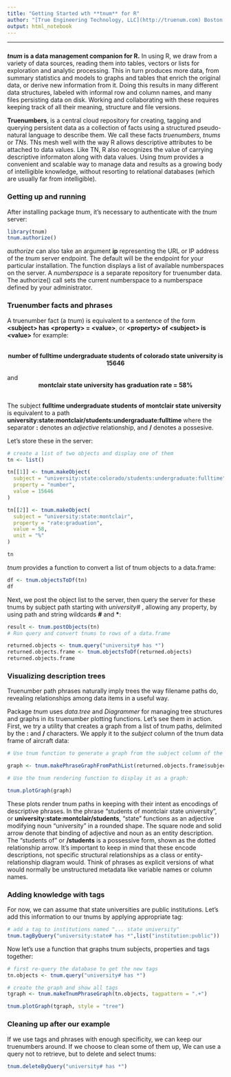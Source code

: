 ```yaml
---
title: "Getting Started wth **tnum** for R"
author: "[True Engineering Technology, LLC](http://truenum.com) Boston MA" 
output: html_notebook
---
```


***

### 

***tnum* is a data management companion for R.**  In using R, we draw from a variety of data sources, reading them into tables, vectors or lists for exploration and analytic processing.  This in turn produces more data, from summary statistics and models to graphs and tables that enrich the original data, or derive new information from it. Doing this results in many different data structures, labeled with informal row and column names, and many files persisting data on disk. Working and collaborating with these requires keeping track of all their meaning, structure and file versions. 

**Truenumbers**, is a central cloud repository for creating, tagging and querying persistent data as a collection of facts using a structured pseudo-natural language to describe them. We call these facts *truenumbers*, *tnums* or *TNs*.  TNs mesh well with the way R allows descriptive attributes to be attached to data values.  Like TN, R also recognizes the value of carrying descriptive informaton along with data values.  Using *tnum* provides a convenient and scalable way to manage data and results as a growing body of intelligible knowledge, without resorting to relational databases (which are usually far from intelligible).  


### Getting up and running

After installing package *tnum*, it's necessary to authenticate with the *tnum* server:
```r
library(tnum)
tnum.authorize()
```
*authorize* can also take an argument **ip** representing the URL or IP address of the *tnum* server endpoint.  The default will be the endpoint for your particular installation. The function displays a list of available numberspaces on the server. A *numberspace* is a separate repository for truenumber data.  The authorize() call sets the current numberspace to a numberspace defined by your administrator.    

### Truenumber facts and phrases

A truenumber fact (a *tnum*) is equivalent to a sentence of the form **&lt;subject&gt; has &lt;property&gt; = &lt;value&gt;**, or **&lt;property&gt; of &lt;subject&gt; is &lt;value&gt;** for example:

<br>
<center>
**number of fulltime undergraduate students of colorado state university is 15646**
</center>
<br>
and
<br>
<center>
**montclair state university has graduation rate = 58%**
</center>
<br>
The subject  **fulltime undergraduate students of montclair state university ** is equivalent to a path **university:state:montclair/students:undergraduate:fulltime** where the separator **:** denotes an *adjective* relationship, and **/** denotes a possesive.

Let's store these in the server:

```r
# create a list of two objects and display one of them 
tn <- list()

tn[[1]] <- tnum.makeObject(
  subject = "university:state:colorado/students:undergraduate:fulltime",
  property = "number",
  value = 15646
)

tn[[2]] <- tnum.makeObject(
  subject = "university:state:montclair",
  property = "rate:graduation",
  value = 58,
  unit = "%"
)

tn
```
*tnum* provides a function to convert a list of tnum objects to a data.frame:
```r
df <- tnum.objectsToDf(tn)
df

```

Next, we post the object list to the server, then query the server for these tnums by subject path starting with *university#* , allowing any property, by using path and string wildcards **#** and **\***:
```r
result <- tnum.postObjects(tn)
# Run query and convert tnums to rows of a data.frame

returned.objects <- tnum.query("university# has *")
returned.objects.frame <- tnum.objectsToDf(returned.objects)
returned.objects.frame
```
### Visualizing description trees

Truenumber path phrases naturally imply trees the way filename paths do, revealing  relationships among data items in a useful way.  

Package *tnum* uses *data.tree* and *Diagrammer* for managing tree structures and graphs in its truenumber plotting functions. Let's see them in action.  First, we try a utility that creates a graph from a list of tnum paths, delimited by the **:** and **/** characters. We apply it to the *subject* column of the tnum data frame of aircraft data: 


```r

# Use tnum function to generate a graph from the subject column of the data frame of tnums

graph <- tnum.makePhraseGraphFromPathList(returned.objects.frame$subject)

# Use the tnum rendering function to display it as a graph:

tnum.plotGraph(graph)
```
These plots render tnum paths in keeping with their intent as encodings of descriptive phrases.  In the phrase "students of montclair state university", or **university:state:montclair/students**, "state" functions as an adjective modifying noun "university" in a rounded shape. The square node and solid arrow denote that binding of adjective and noun as an entity description.  The "students of" or **/students** is a possessive form, shown as the dotted relationship arrow.  It's important to keep in mind that these encode descriptions, not specific structural relationships as a class or entity-relationship diagram would.  Think of phrases as explicit versions of what would normally be unstructured metadata like variable names or column names. 

### Adding knowledge with tags

For now, we can assume that state universities are public institutions.  Let's add this information to our tnums by applying appropriate tag:
```r
# add a tag to institutions named "... state university"
tnum.tagByQuery("university:state# has *",list("institution:public"))

```
Now let's use a function that graphs tnum subjects, properties and tags together:
```r
# first re-query the database to get the new tags
tn.objects <- tnum.query("university# has *")

# create the graph and show all tags
tgraph <- tnum.makeTnumPhraseGraph(tn.objects, tagpattern = ".+")

tnum.plotGraph(tgraph, style = "tree")
```

### Cleaning up after our example

If we use tags and phrases with enough specificity, we can keep our truenumbers around.  If we choose to clean some of them up, We can use a query not to retrieve, but to delete and select tnums:
```r
tnum.deleteByQuery("university# has *")
```





